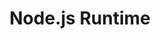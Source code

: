 ---
id: "node_tf_easy_001"
questionType: "TRUE_FALSE"
title: "Node.js Runtime"
statement: "Node.js allows JavaScript to run on the server side."
difficulty: "EASY"
category: "Node.js"
correctAnswer: true
explanation: "Node.js is a runtime that enables server-side execution of JavaScript."
---